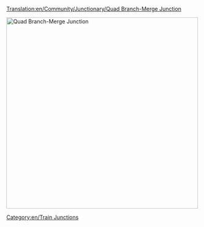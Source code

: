 [[Translation:en/Community/Junctionary/Quad Branch-Merge Junction]]

{{en/Junctionsmenu}}
[[File:en/QuadBranchMergeJunction.png|none|thumb|500px|Quad Branch-Merge Junction]]
{{en/Junction Criteria|Very High|4|1|1|2|1|1|0|1|0|0|0||Broken down trains only affect the one track.|
* Can handle a huge amount of traffic
}}
<!--The '''Quad Branch-Merge Junction''' is the direct evolution of the [[Branch-Merge Junction]] and [[Dual Branch-Merge Junction]]; allowing four entrances and four exits, in essence doubling the appropriation power of a Dual Branch-Merge Junction.  Although still in its infancy, the quad branch-merge junction is able to handle quite a load of [[Mammoth trains|large trains]] (20 cars) with very few backups. ([[:File:en/NewQBMJ.png|Figure A]])

<center>[[File:en/NewQBMJ.png|thumb||500px|Figure A.]]</center>

Speculation of [[New Bridges|angled track]] in the [[nightly build]]s under existing [[bridges]] will allow at least a 50% increase in [[trains|train]] speed; eliminating eight turns that currently reduce it to below 100mph (161km/h).  The sharpest turns are illustrated in [[:File:en/Sharpcorners.png|Figure B]]:

<center>[[File:en/Sharpcorners.png|thumb|center|500px|Figure B.]]</center>-->

[[Category:en/Train Junctions]]